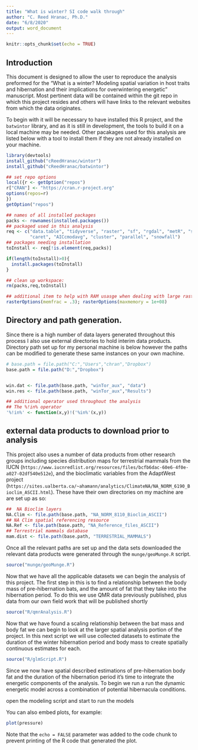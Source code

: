 ```yaml
---
title: "What is winter? SI code walk through"
author: "C. Reed Hranac, Ph.D."
date: "6/8/2020"
output: word_document
---
```


```r
knitr::opts_chunk$set(echo = TRUE)
```

## Introduction
This document is designed to allow the user to reproduce the analysis preformed for the "What is a winter? Modeling spatial variation in host traits and hibernation and their implications for overwintering energetic" manuscript. Most pertinent data will be contained within the git repo in which this project resides and others will have links to the relevant websites from which the data originates. 

To begin with it will be necessary to have installed this R project, and the `batwintor` library, and as it is still in development, the tools to build it on a local machine may be needed. Other pacakages used for this analysis  are listed below with a tool to install them if they are not already installed on your machine.
```r
library(devtools)
install_github("cReedHranac/wintor")
install_github("cReedHranac/batwintor")

## set repo options
local({r <- getOption("repos")
r["CRAN"] <- "https://cran.r-project.org"
options(repos=r)
})
getOption("repos")

## names of all installed packages
packs <- rownames(installed.packages()) 
## packaged used in this analysis
req <- c("data.table", "tidyverse", "raster", "sf", "rgdal", "metR", "spdep",
         "caret", "AICcmodavg", "cluster", "parallel", "snowfall")
## packages needing installation
toInstall <- req[!is.element(req,packs)] 

if(length(toInstall)>0){
  install.packages(toInstall)
}

## clean up workspace:
rm(packs,req,toInstall)

## additional item to help with RAM usasge when dealing with large rasters
rasterOptions(memfrac = .3); rasterOptions(maxmemory = 1e+08)
```
## Directory and path generation.
Since there is a high number of data layers generated throughout this process I also use external directories to hold interim data products. Directory path set up for my  personal machine is below however the paths can be modified to generate these same instances on your own machine. 


```r
# base.path = file.path("C:","Users","chran","Dropbox")
base.path = file.path("D:","Dropbox")


win.dat <- file.path(base.path, "winTor_aux", "data")
win.res <- file.path(base.path, "winTor_aux","Results")

## additional operator used throughout the analysis
## The %!in% operator 
'%!in%' <- function(x,y)!('%in%'(x,y))

```


## external data products to download prior to analysis
This project also uses a number of data products from other research groups including species distribution maps for terrestrial mammals from the IUCN (`https://www.iucnredlist.org/resources/files/bcfb6dac-60e6-4f0e-a027-02df540e512e`), and the bioclimatic variables from the AdaptWest project (`https://sites.ualberta.ca/~ahamann/analytics/ClimateNA/NA_NORM_6190_Bioclim_ASCII.html`). These have their own directories on my machine are are set up as so:
```r
##  NA Bioclim layers
NA.Clim <- file.path(base.path, "NA_NORM_8110_Bioclim_ASCII")
## NA Clim spatial referencing resource
NA.Ref <- file.path(base.path, "NA_Reference_files_ASCII")
## Terrestrial mammals database
mam.dist <- file.path(base.path, "TERRESTRIAL_MAMMALS")
```

Once all the relevant paths are set up and the data sets downloaded the relevant data products were generated through the `munge/geoMunge.R` script.

```r
source("munge/geoMunge.R")
```

Now that we have all the applicable datasets  we can begin the analysis of this project. The first step in this is to find a relationship between the body mass of pre-hibernation bats, and the amount of fat that they take into the hibernation period. To do this we use QMR data previously published, plus data from our own field work that will be published shortly
```r
source("R/qmrAnalysis.R")
```
Now that we have found a scaling relationship between the bat mass and body fat we can begin to look at the larger spatial analysis portion of the project. In this next script we will use collected datasets to estimate the duration of the winter hibernation period and body mass to create spatially continuous estimates for each.

```r
source("R/glmScript.R")
```

Since we now have spatial described estimations of pre-hibernation body fat and the duration of the hibernation period it's time to integrate the energetic components of the analysis. To begin we run a run the dynamic energetic model across a combination of potential hibernacula conditions.

open the modeling script and start to run the models

You can also embed plots, for example:

```r
plot(pressure)
```

Note that the `echo = FALSE` parameter was added to the code chunk to prevent printing of the R code that generated the plot.
